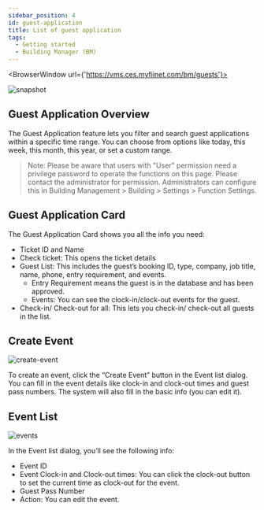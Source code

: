 ```yaml
---
sidebar_position: 4
id: guest-application
title: List of guest application
tags:
  - Getting started
  - Building Manager (BM)
---
```



<BrowserWindow url={'https://vms.ces.myfiinet.com/bm/guests'}>

![snapshot](/assets/bm/bm-guest-application-zh-hant.png)

</BrowserWindow>

## Guest Application Overview

The Guest Application feature lets you filter and search guest applications within a specific time range. You can choose from options like today, this week, this month, this year, or set a custom range.

> Note: Please be aware that users with "User" permission need a privilege password to operate the functions on this page. Please contact the administrator for permission. Administrators can configure this in Building Management > Building > Settings > Function Settings.

## Guest Application Card

The Guest Application Card shows you all the info you need:

- Ticket ID and Name
- Check ticket: This opens the ticket details
- Guest List: This includes the guest’s booking ID, type, company, job title, name, phone, entry requirement, and events.
  - Entry Requirement means the guest is in the database and has been approved.
  - Events: You can see the clock-in/clock-out events for the guest.
- Check-in/ Check-out for all: This lets you check-in/ check-out all guests in the list.

## Create Event

![create-event](/assets/bm/bm-guest-application-create-event-zh-hant.png)

To create an event, click the “Create Event” button in the Event list dialog. You can fill in the event details like clock-in and clock-out times and guest pass numbers. The system will also fill in the basic info (you can edit it).

## Event List

![events](/assets/bm/bm-guest-application-events-zh-hant.png)

In the Event list dialog, you’ll see the following info:

- Event ID
- Event Clock-in and Clock-out times: You can click the clock-out button to set the current time as clock-out for the event.
- Guest Pass Number
- Action: You can edit the event.
